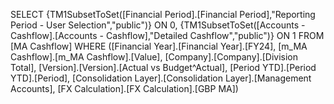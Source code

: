 SELECT {TM1SubsetToSet([Financial Period].[Financial Period],"Reporting Period - User Selection","public")} ON 0, {TM1SubsetToSet([Accounts - Cashflow].[Accounts - Cashflow],"Detailed Cashflow","public")} ON 1 FROM [MA Cashflow] WHERE ([Financial Year].[Financial Year].[FY24], [m_MA Cashflow].[m_MA Cashflow].[Value], [Company].[Company].[Division Total], [Version].[Version].[Actual vs Budget^Actual], [Period YTD].[Period YTD].[Period], [Consolidation Layer].[Consolidation Layer].[Management Accounts], [FX Calculation].[FX Calculation].[GBP MA])